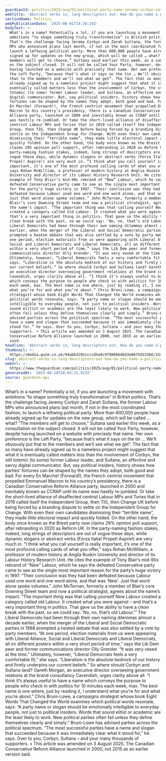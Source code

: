 ```yaml
---
guardianId: politics/2025/aug/01/political-party-name-jeremy-corbyn-zarah-sultana
webTitle: 'Abstract verbs in, long descriptors out: How do you name a political party?'
sectionName: Politics
webPublicationDate: '2025-08-01T14:38:24Z'
bodyText: >-
  What’s in a name? Potentially a lot, if you are launching a movement with
  ambitions “to shape something truly transformative” in British politics.
  That’s the challenge facing Jeremy Corbyn and Zarah Sultana, the former Labour
  MPs who announced plans last month, if not in the most coordinated fashion, to
  launch a leftwing political party. More than 600,000 people have already
  signed up for updates on the new group, which will be called … what? “The
  members will get to choose,” Sultana said earlier this week, as a consultation
  on the subject closed. It will not be called Your Party, however, despite
  having launched on a website with precisely that name. Her own preference is
  the Left Party, “because that’s what it says on the tin … We’ll obviously put
  that to the members and we’ll see what we get”. The fact that so many have
  already signed up to a nameless project might suggest that what it is
  eventually called matters less than the involvement of Corbyn, the still
  totemic (to some) former Labour leader, and Sultana, an effective and savvy
  digital communicator. But, say political insiders, history shows how parties’
  fortunes can be shaped by the names they adopt, both good and bad. For every
  En Marche! (Forward!), the French centrist movement that propelled Emmanuel
  Macron to his country’s presidency, there is a Canadian Conservative Reform
  Alliance party, launched in 2000 and inevitably known as CCRAP until its name
  was hastily re-jumbled. Or take the short-lived alliance of disaffected
  centrist Labour MPs and Tories that in 2019 called itself the Independent
  Group, then TIG, then Change UK before being forced by a branding dispute to
  settle on the Independent Group for Change. With even their own candidates
  dismissing their “terrible name”, they made little electoral impact and
  quickly folded. On the other hand, the body once known as the Brexit party now
  claims 29% opinion poll support, after rebranding in 2020 as Reform UK. In the
  party-naming fashion stakes, indeed, long strings of descriptors are out of
  vogue these days, while dynamic slogans or abstract verbs (Forza Italia!
  Propel! Aspire!) are very much in. “I think what you call yourself is really
  important, it’s one of the most profound calling cards of what you offer,”
  says Rohan McWilliam, a professor of modern history at Anglia Ruskin
  University and director of its Labour History Research Unit. He cites the
  example of Tony Blair’s mid-90s rebrand of “New” Labour, which he says the
  defeated Conservative party came to see as the single most important reason
  for the party’s huge victory in 1997. “Their conclusion was they had been
  defeated because Labour used one word and one word alone, and that was ‘New’.
  Just that word alone spoke volumes.” John McTernan, formerly a member of
  Blair’s core Downing Street team and now a political strategist, agrees about
  the name’s impact. “The important thing was that calling yourself New Labour
  created a category called old Labour. It created what you were against – and
  that’s a very important thing in politics. That gave us the ability to have a
  clean break with the past, so we could say: ‘No, no, that’s old Labour.’” The
  Liberal Democrats had been through their own naming dilemmas almost a decade
  earlier, when the merger of the Liberal and Social Democratic parties in 1988
  prompted a heated debate that was also settled by a vote by party members. “At
  one period, election materials from us were appearing with Liberal Alliance,
  Social and Liberal Democrats and Liberal Democrats, all on different posters
  within a very short period of time,” says the Lib Dem peer and former
  communications director Olly Grender. “It was very vexed at the time.”
  Ultimately, however, “Liberal Democrats feels a very comfortable fit,” she
  says. “Liberalism is the absolute bedrock of our history and firmly underpins
  our current beliefs.” So where should Corbyn and Sultana land? Gareth Morgan,
  an executive director overseeing government relations at the brand consultancy
  Cavendish, urges clarity above all. “I think it’s always useful to have a name
  which conveys the purpose to people who check in with politics for 10 minutes
  each week, max. The best name is one where, just by reading it, I understand
  what you’re for and what you’re about.” Chris Bruni-Lowe, a campaigns
  strategist whose book Eight Words That Changed the World examines which
  political words resonate, says: “A party name or slogan should be emotionally
  intelligible to everyday people, not just to political insiders. Words that
  sound elitist or academic are the least likely to work. New political parties
  often fail unless they define themselves clearly and simply.” Bruni-Lowe has
  advised parties across the political spectrum. “The most successful parties
  have a name and slogan that succeeded because it was immediately clear what it
  stood for,” he says. Over to you, Corbyn, Sultana – and your many thousands of
  supporters. • This article was amended on 3 August 2025. The Canadian
  Conservative Reform Alliance launched in 2000, not 2015 as an earlier version
  said.
headline: 'Abstract verbs in, long descriptors out: How do you name a political party?'
thumbnail: >-
  https://media.guim.co.uk/94abb3292ccccd5e8c9f880b6d6d3e0675d333b6/334_0_3335_2668/500.jpg
slug: abstract-verbs-in-long-descriptors-out-how-do-you-name-a-political-party
webUrl: >-
  https://www.theguardian.com/politics/2025/aug/01/political-party-name-jeremy-corbyn-zarah-sultana
generatedAt: '2025-08-28T20:04:31.923Z'
source: guardian-api
---
```

What’s in a name? Potentially a lot, if you are launching a movement with ambitions “to shape something truly transformative” in British politics. That’s the challenge facing Jeremy Corbyn and Zarah Sultana, the former Labour MPs who announced plans last month, if not in the most coordinated fashion, to launch a leftwing political party. More than 600,000 people have already signed up for updates on the new group, which will be called … what? “The members will get to choose,” Sultana said earlier this week, as a consultation on the subject closed. It will not be called Your Party, however, despite having launched on a website with precisely that name. Her own preference is the Left Party, “because that’s what it says on the tin … We’ll obviously put that to the members and we’ll see what we get”. The fact that so many have already signed up to a nameless project might suggest that what it is eventually called matters less than the involvement of Corbyn, the still totemic (to some) former Labour leader, and Sultana, an effective and savvy digital communicator. But, say political insiders, history shows how parties’ fortunes can be shaped by the names they adopt, both good and bad. For every En Marche! (Forward!), the French centrist movement that propelled Emmanuel Macron to his country’s presidency, there is a Canadian Conservative Reform Alliance party, launched in 2000 and inevitably known as CCRAP until its name was hastily re-jumbled. Or take the short-lived alliance of disaffected centrist Labour MPs and Tories that in 2019 called itself the Independent Group, then TIG, then Change UK before being forced by a branding dispute to settle on the Independent Group for Change. With even their own candidates dismissing their “terrible name”, they made little electoral impact and quickly folded. On the other hand, the body once known as the Brexit party now claims 29% opinion poll support, after rebranding in 2020 as Reform UK. In the party-naming fashion stakes, indeed, long strings of descriptors are out of vogue these days, while dynamic slogans or abstract verbs (Forza Italia! Propel! Aspire!) are very much in. “I think what you call yourself is really important, it’s one of the most profound calling cards of what you offer,” says Rohan McWilliam, a professor of modern history at Anglia Ruskin University and director of its Labour History Research Unit. He cites the example of Tony Blair’s mid-90s rebrand of “New” Labour, which he says the defeated Conservative party came to see as the single most important reason for the party’s huge victory in 1997. “Their conclusion was they had been defeated because Labour used one word and one word alone, and that was ‘New’. Just that word alone spoke volumes.” John McTernan, formerly a member of Blair’s core Downing Street team and now a political strategist, agrees about the name’s impact. “The important thing was that calling yourself New Labour created a category called old Labour. It created what you were against – and that’s a very important thing in politics. That gave us the ability to have a clean break with the past, so we could say: ‘No, no, that’s old Labour.’” The Liberal Democrats had been through their own naming dilemmas almost a decade earlier, when the merger of the Liberal and Social Democratic parties in 1988 prompted a heated debate that was also settled by a vote by party members. “At one period, election materials from us were appearing with Liberal Alliance, Social and Liberal Democrats and Liberal Democrats, all on different posters within a very short period of time,” says the Lib Dem peer and former communications director Olly Grender. “It was very vexed at the time.” Ultimately, however, “Liberal Democrats feels a very comfortable fit,” she says. “Liberalism is the absolute bedrock of our history and firmly underpins our current beliefs.” So where should Corbyn and Sultana land? Gareth Morgan, an executive director overseeing government relations at the brand consultancy Cavendish, urges clarity above all. “I think it’s always useful to have a name which conveys the purpose to people who check in with politics for 10 minutes each week, max. The best name is one where, just by reading it, I understand what you’re for and what you’re about.” Chris Bruni-Lowe, a campaigns strategist whose book Eight Words That Changed the World examines which political words resonate, says: “A party name or slogan should be emotionally intelligible to everyday people, not just to political insiders. Words that sound elitist or academic are the least likely to work. New political parties often fail unless they define themselves clearly and simply.” Bruni-Lowe has advised parties across the political spectrum. “The most successful parties have a name and slogan that succeeded because it was immediately clear what it stood for,” he says. Over to you, Corbyn, Sultana – and your many thousands of supporters. • This article was amended on 3 August 2025. The Canadian Conservative Reform Alliance launched in 2000, not 2015 as an earlier version said.
